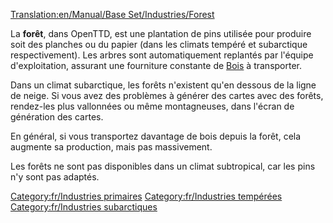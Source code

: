 [[Translation:en/Manual/Base Set/Industries/Forest]]

{{fr/Industries|image=en/Forest(industry).png
|nom=Forêt
|climats=[[fr/Manual/Climat#tempere|Tempéré]], [[fr/Manual/Climat#subarctique|Subarctique]].
|accepte=Rien
|produit=[[fr/Manual/Base Set/Cargos/Bois|Bois]]
|notes=Sous le climat subarctique:<br/>[[File:en/Snowforest.png|224px|center]]
}}
La '''forêt''', dans OpenTTD, est une plantation de pins utilisée pour produire soit des planches ou du papier (dans les climats tempéré et subarctique respectivement). Les arbres sont automatiquement replantés par l'équipe d'exploitation, assurant une fourniture constante de [[fr/Manual/Base Set/Cargos/Bois|Bois]] à transporter.

Dans un climat subarctique, les forêts n'existent qu'en dessous de la ligne de neige. Si vous avez des problèmes à générer des cartes avec des forêts, rendez-les plus vallonnées ou même montagneuses, dans l'écran de génération des cartes.

En général, si vous transportez davantage de bois depuis la forêt, cela augmente sa production, mais pas massivement.

Les forêts ne sont pas disponibles dans un climat subtropical, car les pins n'y sont pas adaptés.

[[Category:fr/Industries primaires]]
[[Category:fr/Industries tempérées]]
[[Category:fr/Industries subarctiques]]